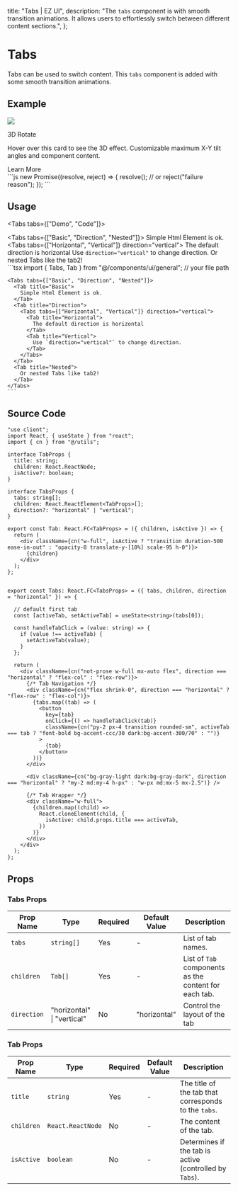 
  title: "Tabs | EZ UI",
  description: "The `tabs` component is with smooth transition animations. It allows users to effortlessly switch between different content sections.",
};

# Tabs
Tabs can be used to switch content. This `tabs` component is added with some smooth transition animations. 

## Example

<ExampleBox className="px-4 md:px-12 lg:px-20">
  <Tabs tabs={["Fancy Card", "Code Snippets"]}>
    <Tab title="Fancy Card">
      <div className="w-full flex justify-center">
        <ThreeDRotate>
          <div className="md:w-[450px] w-[320px] p-4 lg:p-6 border border-gray-light dark:border-gray-dark rounded-xl">
            <Image src="/images/project/3d-book-gallery/img8.jpg" width={1800} height={949} className="w-full h-fit rounded-md"/>
            <p className="mt-3 md:mt-4 font-bold text-accent-dark dark:text-accent-white text-lg md:text-xl">3D Rotate</p>
            <p className="mt-1 md:mt-2 font-semibold text-accent-300 dark:text-accent-900 text-xs md:text-sm">Hover over this card to see the 3D effect. Customizable maximum X-Y tilt angles and component content.</p>
            <Link href="/ui/3d-rotate" className="transition w-fit block mt-4 px-2.5 py-1.5 rounded-sm bg-accent-dark text-accent-white dark:bg-white dark:text-accent-dark text-xs md:text-sm tracking-wider">
              Learn More
            </Link>
          </div>
        </ThreeDRotate>
      </div>
    </Tab>
<Tab title="Code Snippets">
  <div>
    ```js
  new Promise((resolve, reject) => {
      resolve();
      // or
      reject("failure reason");
  });
    ```
  </div>
    </Tab>  
  </Tabs>
</ExampleBox>


## Usage

<Tabs tabs={["Demo", "Code"]}>
  <Tab title="Demo">
    <div className="w-full flex justify-center py-4 md:py-10">
      <div className="w-3/5">
        <Tabs tabs={["Basic", "Direction", "Nested"]}>
          <Tab title="Basic">
            Simple Html Element is ok.
          </Tab>
          <Tab title="Direction">
            <Tabs tabs={["Horizontal", "Vertical"]} direction="vertical">
              <Tab title="Horizontal">
                The default direction is horizontal
              </Tab>
              <Tab title="Vertical">
                Use `direction="vertical"` to change direction.
              </Tab>
            </Tabs>
          </Tab>
          <Tab title="Nested">
            Or nested Tabs like the tab2!
          </Tab>
        </Tabs>
      </div>
    </div>
  </Tab>
  <Tab title="Code">
    ```tsx
    import { Tabs, Tab } from "@/components/ui/general";  // your file path

    <Tabs tabs={["Basic", "Direction", "Nested"]}>
      <Tab title="Basic">
        Simple Html Element is ok.
      </Tab>
      <Tab title="Direction">
        <Tabs tabs={["Horizontal", "Vertical"]} direction="vertical">
          <Tab title="Horizontal">
            The default direction is horizontal
          </Tab>
          <Tab title="Vertical">
            Use `direction="vertical"` to change direction.
          </Tab>
        </Tabs>
      </Tab>
      <Tab title="Nested">
        Or nested Tabs like tab2!
      </Tab>
    </Tabs>
    ```
  </Tab>
</Tabs>



## Source Code

```tsx
"use client";
import React, { useState } from "react";
import { cn } from "@/utils";

interface TabProps {
  title: string;
  children: React.ReactNode;
  isActive?: boolean;
}

interface TabsProps {
  tabs: string[];
  children: React.ReactElement<TabProps>[];
  direction?: "horizontal" | "vertical";
}

export const Tab: React.FC<TabProps> = ({ children, isActive }) => {
  return (
    <div className={cn("w-full", isActive ? "transition duration-500 ease-in-out" : "opacity-0 translate-y-[10%] scale-95 h-0")}>
      {children}
    </div>
  );
};


export const Tabs: React.FC<TabsProps> = ({ tabs, children, direction = "horizontal" }) => {

  // default first tab
  const [activeTab, setActiveTab] = useState<string>(tabs[0]);

  const handleTabClick = (value: string) => {
    if (value !== activeTab) {
      setActiveTab(value);
    }
  };

  return (
    <div className={cn("not-prose w-full mx-auto flex", direction === "horizontal" ? "flex-col" : "flex-row")}>
      {/* Tab Navigation */}
      <div className={cn("flex shrink-0", direction === "horizontal" ? "flex-row" : "flex-col")}>
        {tabs.map((tab) => (
          <button
            key={tab}
            onClick={() => handleTabClick(tab)}
            className={cn("py-2 px-4 transition rounded-sm", activeTab === tab ? "font-bold bg-accent-ccc/30 dark:bg-accent-300/70" : "")}
          >
            {tab}
          </button>
        ))}
      </div>

      <div className={cn("bg-gray-light dark:bg-gray-dark", direction === "horizontal" ? "my-2 md:my-4 h-px" : "w-px md:mx-5 mx-2.5")} />

      {/* Tab Wrapper */}
      <div className="w-full">
        {children.map((child) =>
          React.cloneElement(child, {
            isActive: child.props.title === activeTab,
          })
        )}
      </div>
    </div>
  );
};
```

## Props

### Tabs Props
| Prop Name | Type            | Required | Default Value | Description                                        |
|-----------|-----------------|----------|---------------|----------------------------------------------------|
| `tabs`    | `string[]`      | Yes      | -             | List of tab names.                                |
| `children`| `Tab[]`         | Yes      | -             | List of `Tab` components as the content for each tab. |
| `direction`| "horizontal" \| "vertical" | No | "horizontal" | Control the layout of the tab |


### Tab Props
| Prop Name  | Type             | Required | Default Value | Description                                            |
|------------|------------------|----------|---------------|--------------------------------------------------------|
| `title`    | `string`         | Yes      | -             | The title of the tab that corresponds to the `tabs`. |
| `children` | `React.ReactNode`| No      | -             | The content of the tab.                               |
| `isActive` | `boolean`        | No       | -             | Determines if the tab is active (controlled by `Tabs`). |

